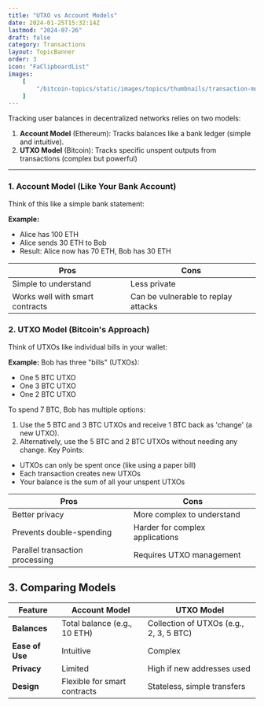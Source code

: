 ```yaml
---
title: "UTXO vs Account Models"
date: 2024-01-25T15:32:14Z
lastmod: "2024-07-26"
draft: false
category: Transactions
layout: TopicBanner
order: 3
icon: "FaClipboardList"
images:
    [
        "/bitcoin-topics/static/images/topics/thumbnails/transaction-module/utxo-accountmodel.webp"
    ]
---
```


<div className="dark:hidden w-full rounded-lg">
    <SvgDisplay
        src="/bitcoin-topics/static/images/topics/transactions/utxo-accountModel.svg"
        width="100%"
        height="auto"
    />
</div>
<div className="hidden dark:block w-full rounded-lg">
    <SvgDisplay
        src="/bitcoin-topics/static/images/topics/transactions/utxo-accountModel.svg"
        width="100%"
        height="auto"
    />
</div>

Tracking user balances in decentralized networks relies on two models:

1. **Account Model** (Ethereum): Tracks balances like a bank ledger (simple and intuitive).
2. **UTXO Model** (Bitcoin): Tracks specific unspent outputs from transactions (complex but powerful)

---

### 1. Account Model (Like Your Bank Account)

Think of this like a simple bank statement:

**Example:**

-   Alice has 100 ETH
-   Alice sends 30 ETH to Bob
-   Result: Alice now has 70 ETH, Bob has 30 ETH

| **Pros**                        | **Cons**                            |
| ------------------------------- | ----------------------------------- |
| Simple to understand            | Less private                        |
| Works well with smart contracts | Can be vulnerable to replay attacks |

### 2. UTXO Model (Bitcoin's Approach)

Think of UTXOs like individual bills in your wallet:

**Example:**
Bob has three "bills" (UTXOs):

-   One 5 BTC UTXO
-   One 3 BTC UTXO
-   One 2 BTC UTXO

To spend 7 BTC, Bob has multiple options:

1. Use the 5 BTC and 3 BTC UTXOs and receive 1 BTC back as 'change' (a new UTXO).
2. Alternatively, use the 5 BTC and 2 BTC UTXOs without needing any change.
   Key Points:

-   UTXOs can only be spent once (like using a paper bill)
-   Each transaction creates new UTXOs
-   Your balance is the sum of all your unspent UTXOs

| **Pros**                        | **Cons**                        |
| ------------------------------- | ------------------------------- |
| Better privacy                  | More complex to understand      |
| Prevents double-spending        | Harder for complex applications |
| Parallel transaction processing | Requires UTXO management        |

## 3. Comparing Models

| **Feature**     | **Account Model**            | **UTXO Model**                          |
| --------------- | ---------------------------- | --------------------------------------- |
| **Balances**    | Total balance (e.g., 10 ETH) | Collection of UTXOs (e.g., 2, 3, 5 BTC) |
| **Ease of Use** | Intuitive                    | Complex                                 |
| **Privacy**     | Limited                      | High if new addresses used              |
| **Design**      | Flexible for smart contracts | Stateless, simple transfers             |

